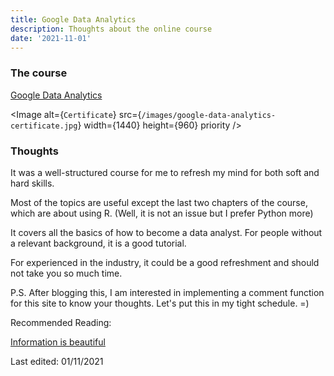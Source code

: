 ```yaml
---
title: Google Data Analytics
description: Thoughts about the online course
date: '2021-11-01'
---
```


### The course

[Google Data Analytics](https://www.coursera.org/professional-certificates/google-data-analytics)


<Image
  alt={`Certificate`}
  src={`/images/google-data-analytics-certificate.jpg`}
  width={1440}
  height={960}
  priority 
/>

### Thoughts

It was a well-structured course for me to refresh my mind for both soft and hard skills.

Most of the topics are useful except the last two chapters of the course, which are about using R. (Well, it is not an issue but I prefer Python more)

It covers all the basics of how to become a data analyst. For people without a relevant background, it is a good tutorial.

For experienced in the industry, it could be a good refreshment and should not take you so much time.


P.S. After blogging this, I am interested in implementing a comment function for this site to know your thoughts. Let's put this in my tight schedule.  =)

Recommended Reading:

[Information is beautiful](https://informationisbeautiful.net/)

Last edited: 01/11/2021